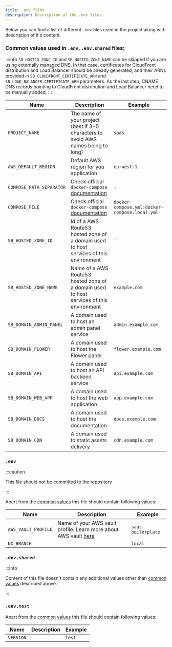 ```yaml
---
title: .env files
description: Description of the .env files
---
```


Below you can find a list of different `.env` files used in the project along with description of it's content.

### Common values used in `.env`, `.env.shared` files:

:::info
`SB_HOSTED_ZONE_ID` and `SB_HOSTED_ZONE_NAME` can be skipped if you are using externally managed DNS. In that case,
certificates for CloudFront distribution and Load Balancer should be already generated, and their ARNs provided in
`SB_CLOUDFRONT_CERTIFICATE_ARN` and `SB_LOAD_BALANCER_CERTIFICATE_ARN` parameters. As the last step,
CNAME DNS records pointing to CloudFront distribution and Load Balancer need to be manually added.
:::

| Name                     | Description                                                                                                                            | Example                                       |
|--------------------------|----------------------------------------------------------------------------------------------------------------------------------------|-----------------------------------------------|
| `PROJECT_NAME`           | The name of your project (best if 3-5 characters to avoid AWS names being to long)                                                     | `saas`                                        |
| `AWS_DEFAULT_REGION`     | Default AWS region for you application                                                                                                 | `eu-west-1`                                   |
| `COMPOSE_PATH_SEPARATOR` | Check official `docker-compose` [documentation](https://docs.docker.com/compose/environment-variables/envvars/#compose_path_separator) | `:`                                           |
| `COMPOSE_FILE`           | Check official `docker-compose` [documentation](https://docs.docker.com/compose/environment-variables/envvars/#compose_file)           | `docker-compose.yml:docker-compose.local.yml` |
| `SB_HOSTED_ZONE_ID`      | Id of a AWS Route53 hosted zone of a domain used to host services of this environment                                                  | ``                                            |
| `SB_HOSTED_ZONE_NAME`    | Name of a AWS Route53 hosted zone of a domain used to host services of this environment                                                | `example.com`                                 |
| `SB_DOMAIN_ADMIN_PANEL`  | A domain used to host an admin panel service                                                                                           | `admin.example.com`                           |
| `SB_DOMAIN_FLOWER`       | A domain used to host the Flower panel                                                                                                 | `flower.example.com`                          |
| `SB_DOMAIN_API`          | A domain used to host an API backend service                                                                                           | `api.example.com`                             |
| `SB_DOMAIN_WEB_APP`      | A domain used to host the web application                                                                                              | `app.example.com`                             |
| `SB_DOMAIN_DOCS`         | A domain used to host the documentation                                                                                                | `docs.example.com`                            |
| `SB_DOMAIN_CDN`          | A domain used to static assets delivery                                                                                                | `cdn.example.com`                             |

### `.env`

:::caution

This file should not be committed to the repository

:::

Apart from the [common values](#common-values-used-in-env-envshared-and-envenv-id-files) this file should contain
following values:

| Name                | Description                                                                                                                                             | Example            |
| ------------------- | ------------------------------------------------------------------------------------------------------------------------------------------------------- | ------------------ |
| `AWS_VAULT_PROFILE` | Name of your AWS vault profile. Learn more about AWS vault [here](../aws/deploy-to-aws/configure-aws-credentials#store-aws-credentials-in-secure-place) | `saas-boilerplate` |
| `NX_BRANCH`         |                                                                                                                                                         | `local`            |

### `.env.shared`

:::info

Content of this file doesn't contain any additional values other than
[common values](#common-values-used-in-env-envshared-and-envenv-id-files) described above.

:::

### `.env.test`

Apart from the [common values](#common-values-used-in-env-envshared-and-envenv-id-files) this file should contain
following values:

| Name      | Description | Example |
| --------- | ----------- | ------- |
| `VERSION` |             | `test`  |

